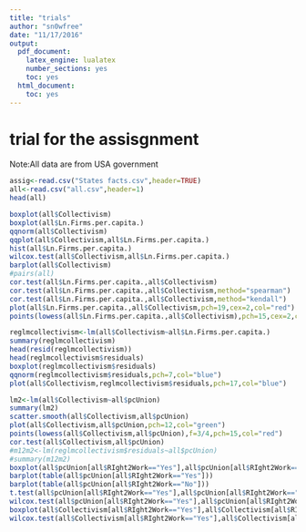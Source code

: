 ```yaml
---
title: "trials"
author: "sn0wfree"
date: "11/17/2016"
output:
  pdf_document:
    latex_engine: lualatex
    number_sections: yes
    toc: yes
  html_document:
    toc: yes
---
```



# trial for the assisgnment

Note:All data are from USA government

```r
assig<-read.csv("States facts.csv",header=TRUE)
all<-read.csv("all.csv",header=1)
head(all)
```

```r
boxplot(all$Collectivism)
boxplot(all$Ln.Firms.per.capita.)
qqnorm(all$Collectivism)
qqplot(all$Collectivism,all$Ln.Firms.per.capita.)
hist(all$Ln.Firms.per.capita.)
wilcox.test(all$Collectivism,all$Ln.Firms.per.capita.)
barplot(all$Collectivism)
#pairs(all)
cor.test(all$Ln.Firms.per.capita.,all$Collectivism)
cor.test(all$Ln.Firms.per.capita.,all$Collectivism,method="spearman")
cor.test(all$Ln.Firms.per.capita.,all$Collectivism,method="kendall")
plot(all$Ln.Firms.per.capita.,all$Collectivism,pch=19,cex=2,col="red")
points(lowess(all$Ln.Firms.per.capita.,all$Collectivism),pch=15,cex=2,col="blue")
```
```r
reglmcollectivism<-lm(all$Collectivism~all$Ln.Firms.per.capita.)
summary(reglmcollectivism)
head(resid(reglmcollectivism))
head(reglmcollectivism$residuals)
boxplot(reglmcollectivism$residuals)
qqnorm(reglmcollectivism$residuals,pch=7,col="blue")
plot(all$Collectivism,reglmcollectivism$residuals,pch=17,col="blue")
```

```r
lm2<-lm(all$Collectivism~all$pcUnion)
summary(lm2)
scatter.smooth(all$Collectivism,all$pcUnion)
plot(all$Collectivism,all$pcUnion,pch=12,col="green")
points(lowess(all$Collectivism,all$pcUnion),f=3/4,pch=15,col="red")
cor.test(all$Collectivism,all$pcUnion)
#m12m2<-lm(reglmcollectivism$residuals~all$pcUnion)
#summary(m12m2)
boxplot(all$pcUnion[all$RIght2Work=="Yes"],all$pcUnion[all$RIght2Work=="No"])
barplot(table(all$pcUnion[all$RIght2Work=="Yes"]))
barplot(table(all$pcUnion[all$RIght2Work=="No"]))
t.test(all$pcUnion[all$RIght2Work=="Yes"],all$pcUnion[all$RIght2Work=="No"])
wilcox.test(all$pcUnion[all$RIght2Work=="Yes"],all$pcUnion[all$RIght2Work=="No"])
boxplot(all$Collectivism[all$RIght2Work=="Yes"],all$Collectivism[all$RIght2Work=="No"])
wilcox.test(all$Collectivism[all$RIght2Work=="Yes"],all$Collectivism[all$RIght2Work=="No"])
```

